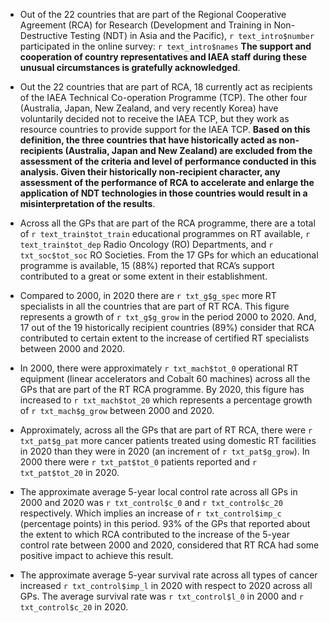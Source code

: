
* Out of the 22 countries that are part of the Regional Cooperative Agreement (RCA) for Research (Development and Training in Non-Destructive Testing (NDT) in Asia and the Pacific), `r text_intro$number` participated in the online survey: `r text_intro$names` **The support and cooperation of country representatives and IAEA staff during these unusual circumstances is gratefully acknowledged**.

* Out the 22 countries that are part of RCA, 18 currently act as recipients of the IAEA Technical Co-operation Programme (TCP). The other four (Australia, Japan, New Zealand, and very recently Korea) have voluntarily decided not to receive the IAEA TCP, but they work as resource countries to provide support for the IAEA TCP. **Based on this definition, the three countries that have historically acted as non-recipients (Australia, Japan and New Zealand) are excluded from the assessment of the criteria and level of performance conducted in this analysis. Given their historically non-recipient character, any assessment of the performance of RCA to accelerate and enlarge the application of NDT technologies in those countries would result in a misinterpretation of the results**.


* Across all the GPs that are part of the RCA programme, there are a total of `r text_train$tot_train` educational programmes on RT available, `r text_train$tot_dep` Radio Oncology (RO) Departments, and  `r txt_soc$tot_soc` RO Societies. From the 17 GPs for which an educational programme is available, 15 (88%) reported that RCA's support contributed to a great or some extent in their establishment.

* Compared to 2000, in 2020 there are `r txt_g$g_spec` more RT specialists in all the countries that are part of RT RCA. This figure represents a growth of `r txt_g$g_grow` in the period 2000 to 2020. And, 17 out of the 19 historically recipient countries (89%) consider that RCA contributed to certain extent to the increase of certified RT specialists between 2000 and 2020.


* In 2000, there were approximately `r txt_mach$tot_0` operational RT equipment (linear accelerators and Cobalt 60 machines) across all the GPs that are part of the RT RCA programme. By 2020, this figure has increased to `r txt_mach$tot_20` which represents a percentage growth of `r txt_mach$g_grow` between 2000 and 2020.


* Approximately, across all the GPs that are part of RT RCA, there were `r txt_pat$g_pat` more cancer patients treated using domestic RT facilities in 2020 than they were in 2020  (an increment of `r txt_pat$g_grow`). In 2000 there were `r txt_pat$tot_0` patients reported and `r txt_pat$tot_20` in 2020. 

* The approximate average 5-year local control rate across all GPs in 2000 and 2020 was `r txt_control$c_0` and `r txt_control$c_20` respectively. Which implies an increase of `r txt_control$imp_c` (percentage points) in this period. 93% of the GPs that reported about the extent to which RCA contributed to the increase of the 5-year control rate between 2000 and 2020, considered that RT RCA had some positive impact to achieve this result.

* The approximate average 5-year survival rate across all types of cancer increased `r txt_control$imp_l` in 2020 with respect to 2020 across all GPs. The average survival rate was `r txt_control$l_0` in 2000 and `r txt_control$c_20` in 2020. 
